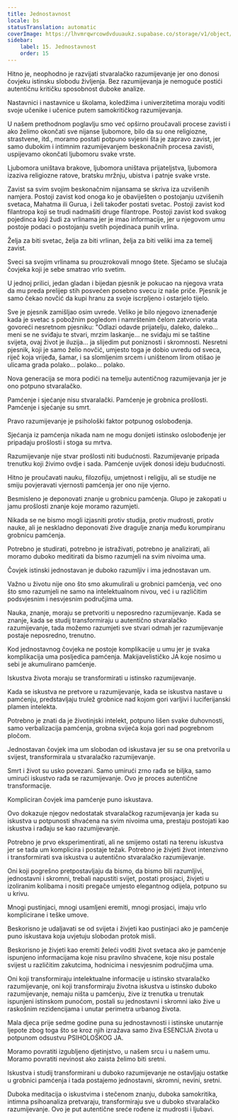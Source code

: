 ```yaml
---
title: Jednostavnost
locale: bs
statusTranslation: automatic
coverImage: https://lhvmrqwrcowdvduuaukz.supabase.co/storage/v1/object/public/strapi-uploads/small_cover-educacion-fundamental.webp-2d51a7828a2b1309555be27f7e2a61a0.webp
sidebar:
    label: 15. Jednostavnost
    order: 15
---
```

Hitno je, neophodno je razvijati stvaralačko razumijevanje jer ono donosi čovjeku istinsku slobodu življenja. Bez razumijevanja je nemoguće postići autentičnu kritičku sposobnost duboke analize.

Nastavnici i nastavnice u školama, koledžima i univerzitetima moraju voditi svoje učenike i učenice putem samokritičkog razumijevanja.

U našem prethodnom poglavlju smo već opširno proučavali procese zavisti i ako želimo okončati sve nijanse ljubomore, bilo da su one religiozne, strastvene, itd., moramo postati potpuno svjesni šta je zapravo zavist, jer samo dubokim i intimnim razumijevanjem beskonačnih procesa zavisti, uspijevamo okončati ljubomoru svake vrste.

Ljubomora uništava brakove, ljubomora uništava prijateljstva, ljubomora izaziva religiozne ratove, bratsku mržnju, ubistva i patnje svake vrste.

Zavist sa svim svojim beskonačnim nijansama se skriva iza uzvišenih namjera. Postoji zavist kod onoga ko je obaviješten o postojanju uzvišenih svetaca, Mahatma ili Gurua, i želi također postati svetac. Postoji zavist kod filantropa koji se trudi nadmašiti druge filantrope. Postoji zavist kod svakog pojedinca koji žudi za vrlinama jer je imao informacije, jer u njegovom umu postoje podaci o postojanju svetih pojedinaca punih vrlina.

Želja za biti svetac, želja za biti vrlinan, želja za biti veliki ima za temelj zavist.

Sveci sa svojim vrlinama su prouzrokovali mnogo štete. Sjećamo se slučaja čovjeka koji je sebe smatrao vrlo svetim.

U jednoj prilici, jedan gladan i bijedan pjesnik je pokucao na njegova vrata da mu preda prelijep stih posvećen posebno svecu iz naše priče. Pjesnik je samo čekao novčić da kupi hranu za svoje iscrpljeno i ostarjelo tijelo.

Sve je pjesnik zamišljao osim uvrede. Veliko je bilo njegovo iznenađenje kada je svetac s pobožnim pogledom i namrštenim čelom zatvorio vrata govoreći nesretnom pjesniku: "Odlazi odavde prijatelju, daleko, daleko... meni se ne sviđaju te stvari, mrzim laskanje... ne sviđaju mi se taštine svijeta, ovaj život je iluzija... ja slijedim put poniznosti i skromnosti. Nesretni pjesnik, koji je samo želio novčić, umjesto toga je dobio uvredu od sveca, riječ koja vrijeđa, šamar, i sa slomljenim srcem i uništenom lirom otišao je ulicama grada polako... polako... polako.

Nova generacija se mora podići na temelju autentičnog razumijevanja jer je ono potpuno stvaralačko.

Pamćenje i sjećanje nisu stvaralački. Pamćenje je grobnica prošlosti. Pamćenje i sjećanje su smrt.

Pravo razumijevanje je psihološki faktor potpunog oslobođenja.

Sjećanja iz pamćenja nikada nam ne mogu donijeti istinsko oslobođenje jer pripadaju prošlosti i stoga su mrtva.

Razumijevanje nije stvar prošlosti niti budućnosti. Razumijevanje pripada trenutku koji živimo ovdje i sada. Pamćenje uvijek donosi ideju budućnosti.

Hitno je proučavati nauku, filozofiju, umjetnost i religiju, ali se studije ne smiju povjeravati vjernosti pamćenja jer ono nije vjerno.

Besmisleno je deponovati znanje u grobnicu pamćenja. Glupo je zakopati u jamu prošlosti znanje koje moramo razumjeti.

Nikada se ne bismo mogli izjasniti protiv studija, protiv mudrosti, protiv nauke, ali je neskladno deponovati žive dragulje znanja među korumpiranu grobnicu pamćenja.

Potrebno je studirati, potrebno je istraživati, potrebno je analizirati, ali moramo duboko meditirati da bismo razumjeli na svim nivoima uma.

Čovjek istinski jednostavan je duboko razumljiv i ima jednostavan um.

Važno u životu nije ono što smo akumulirali u grobnici pamćenja, već ono što smo razumjeli ne samo na intelektualnom nivou, već i u različitim podsvjesnim i nesvjesnim područjima uma.

Nauka, znanje, moraju se pretvoriti u neposredno razumijevanje. Kada se znanje, kada se studij transformiraju u autentično stvaralačko razumijevanje, tada možemo razumjeti sve stvari odmah jer razumijevanje postaje neposredno, trenutno.

Kod jednostavnog čovjeka ne postoje komplikacije u umu jer je svaka komplikacija uma posljedica pamćenja. Makijavelističko JA koje nosimo u sebi je akumulirano pamćenje.

Iskustva života moraju se transformirati u istinsko razumijevanje.

Kada se iskustva ne pretvore u razumijevanje, kada se iskustva nastave u pamćenju, predstavljaju trulež grobnice nad kojom gori varljivi i luciferijanski plamen intelekta.

Potrebno je znati da je životinjski intelekt, potpuno lišen svake duhovnosti, samo verbalizacija pamćenja, grobna svijeća koja gori nad pogrebnom pločom.

Jednostavan čovjek ima um slobodan od iskustava jer su se ona pretvorila u svijest, transformirala u stvaralačko razumijevanje.

Smrt i život su usko povezani. Samo umirući zrno rađa se biljka, samo umirući iskustvo rađa se razumijevanje. Ovo je proces autentične transformacije.

Kompliciran čovjek ima pamćenje puno iskustava.

Ovo dokazuje njegov nedostatak stvaralačkog razumijevanja jer kada su iskustva u potpunosti shvaćena na svim nivoima uma, prestaju postojati kao iskustva i rađaju se kao razumijevanje.

Potrebno je prvo eksperimentirati, ali ne smijemo ostati na terenu iskustva jer se tada um komplicira i postaje težak. Potrebno je živjeti život intenzivno i transformirati sva iskustva u autentično stvaralačko razumijevanje.

Oni koji pogrešno pretpostavljaju da bismo, da bismo bili razumljivi, jednostavni i skromni, trebali napustiti svijet, postati prosjaci, živjeti u izoliranim kolibama i nositi pregače umjesto elegantnog odijela, potpuno su u krivu.

Mnogi pustinjaci, mnogi usamljeni eremiti, mnogi prosjaci, imaju vrlo komplicirane i teške umove.

Beskorisno je udaljavati se od svijeta i živjeti kao pustinjaci ako je pamćenje puno iskustava koja uvjetuju slobodan protok misli.

Beskorisno je živjeti kao eremiti želeći voditi život svetaca ako je pamćenje ispunjeno informacijama koje nisu pravilno shvaćene, koje nisu postale svijest u različitim zakutcima, hodnicima i nesvjesnim područjima uma.

Oni koji transformiraju intelektualne informacije u istinsko stvaralačko razumijevanje, oni koji transformiraju životna iskustva u istinsko duboko razumijevanje, nemaju ništa u pamćenju, žive iz trenutka u trenutak ispunjeni istinskom punoćom, postali su jednostavni i skromni iako žive u raskošnim rezidencijama i unutar perimetra urbanog života.

Mala djeca prije sedme godine puna su jednostavnosti i istinske unutarnje ljepote zbog toga što se kroz njih izražava samo živa ESENCIJA života u potpunom odsustvu PSIHOLOŠKOG JA.

Moramo povratiti izgubljeno djetinjstvo, u našem srcu i u našem umu. Moramo povratiti nevinost ako zaista želimo biti sretni.

Iskustva i studij transformirani u duboko razumijevanje ne ostavljaju ostatke u grobnici pamćenja i tada postajemo jednostavni, skromni, nevini, sretni.

Duboka meditacija o iskustvima i stečenom znanju, duboka samokritika, intimna psihoanaliza pretvaraju, transformiraju sve u duboko stvaralačko razumijevanje. Ovo je put autentične sreće rođene iz mudrosti i ljubavi.

